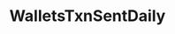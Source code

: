 ---
title: WalletsTxnSentDaily
openapi: ../analytics-api.json post /rpc/Analytics/WalletsTxnSentDaily
---